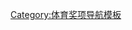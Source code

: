{{Navbox
| name      = 國家年度最佳運動員
| title     = [[年度最佳運動員]]
| state = {{{state|autocollapse}}}
| listclass = hlist

| group1 = 國家
| list1  = 
*[[奧林匹亞獎|阿根廷]]
*[[澳洲體育獎|澳洲]]
*[[奧地利年度體育風雲人物|奧地利]]
*[[比利時年度最佳運動員|比利時]]
*[[巴西奧林匹克獎|巴西]]
*[[保加利亞年度最佳運動員|保加利亞]]
*加拿大
**[[Lou Marsh Trophy|Marsh (general)]]
**[[Lionel Conacher Award|Conacher (male)]]
**[[Bobbie Rosenfeld Award|Rosenfeld (female)]]
**[[Velma Springstead Trophy|Springstead (female)]]
*[[Sportske novosti awards#Croatian competition (1952–present)|Croatia]]
*[[年度最佳運動員 (捷克斯洛伐克)|捷克斯洛伐克]]
*[[年度最佳運動員 (捷克)|捷克]]
*[[丹麥年度最佳運動員|丹麥]]
*[[愛沙尼亞年度最佳運動員|愛沙尼亞]]
*[[芬蘭年度體育風雲人物|芬蘭]]
*[[L'Équipe Champion of Champions|法國]]
*[[德國年度體育風雲人物|德國]]
*[[匈牙利年度最佳運動員|匈牙利]]
*[[冰島年度最佳運動員|冰島]]
*[[Rajiv Gandhi Khel Ratna|印度]]
*[[伊朗年度最佳運動員|伊朗]]
*[[RTÉ年度體育人物|愛爾蘭]]
*[[牙買加年度最佳運動員|牙買加]]
*[[日本職業體育大賞|日本]]
*[[肯亞年度體育風雲人物|肯亞]]
*[[拉脫維亞年度體育風雲人物|拉脫維亞]]
*[[立陶宛年度最佳運動員|立陶宛]]
*[[盧森堡年度最佳運動員列表|盧森堡]]
*[[摩爾多瓦年度最佳運動員|摩爾多瓦]]
*[[蒙特內哥羅奧林匹克委員會獎|蒙特內哥羅]]
*[[荷蘭年度最佳運動員|荷蘭]]
*[[Halberg awards|紐西蘭]]
*[[挪威年度最佳運動員|挪威]]
*[[PSA年度最佳運動員|菲律賓]]
*[[波蘭年度體育風雲人物|波蘭]]
*[[CDP Awards|葡萄牙]]
*[[DSL Sport|塞爾維亞]]
**[[塞爾維亞奧林匹克委員會獎|NOC]]
*[[年度最佳運動員 (斯洛伐克)|斯洛伐克]]
*[[斯洛維尼亞年度最佳運動員|斯洛維尼亞]]
*[[南非年度最佳運動員|南非]]
*[[國家體育獎|西班牙]]
*[[Svenska Dagbladet Gold Medal|瑞典]]
*[[瑞士年度體育風雲人物|瑞士]]
*[[Heroes of Sports Year (Ukraine)|烏克蘭]]
*[[BBC年度體育風雲人物|英國]]
**[[BBC北愛爾蘭年度體育風雲人物|北愛爾蘭]]
**[[BBC蘇格蘭年度體育風雲人物|蘇格蘭]]
**[[BBC威爾斯年度體育風雲人物|威爾斯]]
*美國
**[[美聯社年度最佳運動員|AP]]''
**''[[年度傑出運動表現獎|ESPY]]''
***[[ESPY最佳男子運動員獎|男子]]
***[[ESPY最佳女子運動員獎|女子]]
**''[[Sporting News#Sportsman of the Year|Sporting News]]''
**''[[年度最佳體育人物 (運動畫刊)|運動畫刊]]
**[[USOC Athlete of the Year|NOC]]
*[[List of Soviet Union top ten athletes of the year|USSR]]
*Yugoslavia
**''[[DSL Sport|Sport]]''
**''[[Sportske novosti awards#Yugoslav competition (1950–1990)|Sportske novosti]]''

| group2 = 世界
| list2  = 
*[[劳伦斯世界体育奖|勞倫斯獎]]
*[[BBC Overseas Sports Personality of the Year|BBC Overseas Sports Personality]]
*[[L'Équipe Champion of Champions]]

}}<noinclude>
{{collapsible option}}
[[Category:体育奖项导航模板]]
</noinclude>